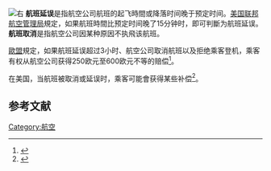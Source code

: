 [[File:HYD_board_2.jpg|右]]
'''航班延误'''是指航空公司航班的起飞時間或降落时间晚于预定时间。[[美国联邦航空管理局|美国联邦航空管理局]]規定，如果航班時間比预定时间晚了15分钟时，即可判斷为航班延误。'''航班取消'''是指航空公司因某种原因不执飛该航班。

[[歐盟|歐盟]]規定，如果航班延误超过3小时、航空公司取消航班以及拒绝乘客登机，乘客有权从航空公司获得250欧元至600欧元不等的赔偿<ref name=":0">{{Cite web|title=Regulation (EC) No 261/2004|url=https://eur-lex.europa.eu/legal-content/EN/TXT/PDF/?uri=CELEX:32004R0261&qid=1455895248973&from=EN|accessdate=2021-01-23|author=|date=|first=|work=eur-lex.europa.eu|archiveurl=https://web.archive.org/web/20170308104208/http://eur-lex.europa.eu/legal-content/EN/TXT/PDF/?uri=CELEX:32004R0261&qid=1455895248973&from=EN|archivedate=2017-03-08|dead-url=no}}</ref>。

在美国，当航班被取消或延误时，乘客可能會获得某些补偿<ref>{{Cite news|url=https://www.usatoday.com/money/industries/travel/story/2011/08/New-rules-for-airlines-kick-in-this-week-to-protect-fliers/50077924/1|title=New rules for airlines kick in this week to protect fliers|author=Yu|first=Roger|date=August 21, 2011|work=USA Today|accessdate=15 September 2011|archive-date=2016-03-21|archive-url=https://web.archive.org/web/20160321000850/http://www.usatoday.com/money/industries/travel/story/2011/08/New-rules-for-airlines-kick-in-this-week-to-protect-fliers/50077924/1|dead-url=no}}</ref>。

==参考文献==
{{reflist}}

{{商業空中旅行}}

[[Category:航空|Category:航空]]